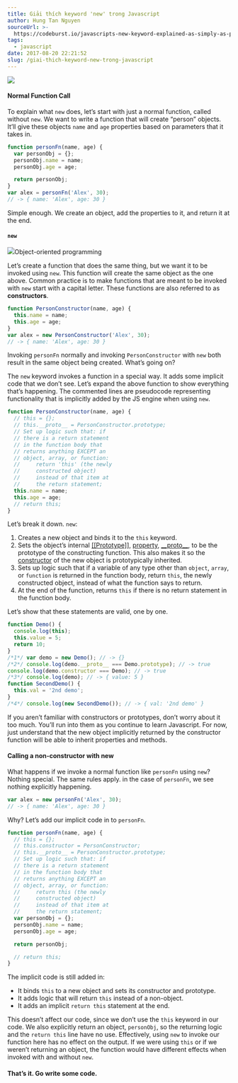 ```yaml
---
title: Giải thích keyword 'new' trong Javascript
author: Hung Tan Nguyen
sourceUrl: >-
  https://codeburst.io/javascripts-new-keyword-explained-as-simply-as-possible-fec0d87b2741
tags:
  - javascript
date: 2017-08-20 22:21:52
slug: /giai-thich-keyword-new-trong-javascript
---
```


![](https://cdn-images-1.medium.com/max/2000/1*5_r4-hkl9k9ERVyPI56x1Q.png)

#### Normal Function Call

To explain what `new` does, let’s start with just a normal function, called without `new`. We want to write a function that will create “person” objects. It’ll give these objects `name` and `age` properties based on parameters that it takes in.

```javascript
function personFn(name, age) {
  var personObj = {};
  personObj.name = name;
  personObj.age = age;

  return personObj;
}
var alex = personFn('Alex', 30);
// -> { name: 'Alex', age: 30 }
```

Simple enough. We create an object, add the properties to it, and return it at the end.

#### `new`

![](https://cdn-images-1.medium.com/max/1600/1*HFlvxchL2IMFERwQsQClRw.png)Object-oriented programming

Let’s create a function that does the same thing, but we want it to be invoked using `new`. This function will create the same object as the one above. Common practice is to make functions that are meant to be invoked with `new` start with a capital letter. These functions are also referred to as **constructors**.

```javascript
function PersonConstructor(name, age) {
  this.name = name;
  this.age = age;
}
var alex = new PersonConstructor('Alex', 30);
// -> { name: 'Alex', age: 30 }
```

Invoking `personFn` normally and invoking `PersonConstructor` with `new` both result in the same object being created. What’s going on?

The `new` keyword invokes a function in a special way. It adds some implicit code that we don’t see. Let’s expand the above function to show everything that’s happening. The commented lines are pseudocode representing functionality that is implicitly added by the JS engine when using `new`.

```javascript
function PersonConstructor(name, age) {
  // this = {};
  // this.__proto__ = PersonConstructor.prototype;
  // Set up logic such that: if
  // there is a return statement
  // in the function body that
  // returns anything EXCEPT an
  // object, array, or function:
  //     return 'this' (the newly
  //     constructed object)
  //     instead of that item at
  //     the return statement;
  this.name = name;
  this.age = age;
  // return this;
}
```

Let’s break it down. `new`:

1.  Creates a new object and binds it to the `this` keyword.
2.  Sets the object’s internal [[[Prototype]]](https://developer.mozilla.org/en-US/docs/Web/JavaScript/Reference/Global_Objects/Object/proto), [property](https://developer.mozilla.org/en-US/docs/Web/JavaScript/Reference/Global_Objects/Object/proto), [\_\_proto\_\_](https://developer.mozilla.org/en-US/docs/Web/JavaScript/Reference/Global_Objects/Object/proto), to be the prototype of the constructing function. This also makes it so the [constructor](https://developer.mozilla.org/en-US/docs/Web/JavaScript/Reference/Global_Objects/Object/constructor) of the new object is prototypically inherited.
3.  Sets up logic such that if a variable of any type other than `object`, `array`, or `function` is returned in the function body, return `this`, the newly constructed object, instead of what the function says to return.
4.  At the end of the function, returns `this` if there is no return statement in the function body.

Let’s show that these statements are valid, one by one.

```javascript
function Demo() {
  console.log(this);
  this.value = 5;
  return 10;
}
/*1*/ var demo = new Demo(); // -> {}
/*2*/ console.log(demo.__proto__ === Demo.prototype); // -> true
console.log(demo.constructor === Demo); // -> true
/*3*/ console.log(demo); // -> { value: 5 }
function SecondDemo() {
  this.val = '2nd demo';
}
/*4*/ console.log(new SecondDemo()); // -> { val: '2nd demo' }
```

If you aren’t familiar with constructors or prototypes, don’t worry about it too much. You’ll run into them as you continue to learn Javascript. For now, just understand that the new object implicitly returned by the constructor function will be able to inherit properties and methods.

#### Calling a non-constructor with new

What happens if we invoke a normal function like `personFn` using `new`? Nothing special. The same rules apply. in the case of `personFn`, we see nothing explicitly happening.

```javascript
var alex = new personFn('Alex', 30);
// -> { name: 'Alex', age: 30 }
```

Why? Let’s add our implicit code in to `personFn`.

```javascript
function personFn(name, age) {
  // this = {};
  // this.constructor = PersonConstructor;
  // this.__proto__ = PersonConstructor.prototype;
  // Set up logic such that: if
  // there is a return statement
  // in the function body that
  // returns anything EXCEPT an
  // object, array, or function:
  //     return this (the newly
  //     constructed object)
  //     instead of that item at
  //     the return statement;
  var personObj = {};
  personObj.name = name;
  personObj.age = age;

  return personObj;

  // return this;
}
```

The implicit code is still added in:

- It binds `this` to a new object and sets its constructor and prototype.
- It adds logic that will return `this` instead of a non-object.
- It adds an implicit `return this` statement at the end.

This doesn’t affect our code, since we don’t use the `this` keyword in our code. We also explicitly return an object, `personObj`, so the returning logic and the `return this` line have no use. Effectively, using `new` to invoke our function here has no effect on the output. If we were using `this` or if we weren’t returning an object, the function would have different effects when invoked with and without `new`.

#### That’s it. Go write some code.
